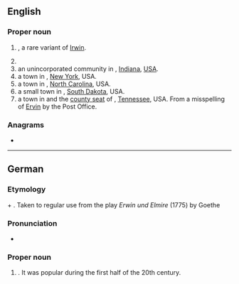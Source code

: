 ==English==
{{wp}}

===Proper noun===
{{en-proper noun}}

# {{given name|lang=en|male|from=Germanic languages}}, a rare variant of [[Irwin]].
# {{surname|lang=en}}
# an unincorporated community in {{l|en|Posey County}}, [[Indiana]], [[USA]].
# a town in {{l|en|Steuben County}}, [[New York]], USA.
# a town in {{l|en|Harnett County}}, [[North Carolina]], USA.
# a small town in {{l|en|Kingsbury County}}, [[South Dakota]], USA.
# a town in and the [[county seat]] of {{l|en|Unicoi County}}, [[Tennessee]], USA. From a misspelling of [[Ervin]] by the Post Office.

{{topics|en|Indiana, USA|New York, USA|North Carolina, USA|South Dakota, USA|Tennessee, USA}}

===Anagrams===
* {{anagrams|en|a=einrw|Winer|rewin|wrine}}

----

==German==

===Etymology===
{{der|de|goh|heri||army}} + {{m|goh|wini||friend}}. Taken to regular use from the play ''Erwin und Elmire'' (1775) by Goethe

===Pronunciation===
* {{audio|De-Erwin.ogg|Audio|lang=de}}

===Proper noun===
{{head|de|proper noun}}

# {{given name|male|lang=de}} . It was popular during the first half of the 20th century.
